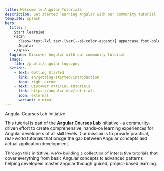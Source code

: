 ```yaml
---
title: Welcome to Angular Tutorials
description: Get started learning Angular with our community tutorial
template: splash
hero:
  title: |
    Start learning
    <span
      class="text-7xl text-[var(--sl-color-accent)] uppercase font-bold">
      Angular
    </span>
  tagline: Discover Angular with our community tutorial
  image:
    file: /public/angular-logo.png
  actions:
    - text: Getting Started
      link: en/getting-started/introduction
      icon: right-arrow
    - text: Discover official tutorials
      link: https://angular.dev/tutorials
      icon: external
      variant: minimal
---
```


<div class="flex items-end text-3xl font-bold">
  <span class="font-[BungeeHairline] ">Angular Courses</span>
  <span class="text-[var(--sl-color-accent)] ml-2 font-[BungeeInline]">
    Lab
  </span>
  <span class="ml-2 text-base font-normal">Initiative</span>
</div>

This tutorial is part of the **Angular Courses Lab** initiative - a community-driven effort to create comprehensive, hands-on learning experiences for Angular developers of all skill levels. Our mission is to provide practical, real-world tutorials that bridge the gap between Angular concepts and actual application development.

Through this initiative, we're building a collection of interactive tutorials that cover everything from basic Angular concepts to advanced patterns, helping developers master Angular through guided, project-based learning.
